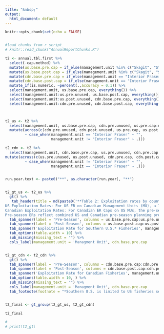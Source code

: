 ```yaml
---
title: "&nbsp;"
output:
  html_document: default
---
```



```r
knitr::opts_chunk$set(echo = FALSE)


#load chunks from r script
# knitr::read_chunk("AnnualReportChunks.R")


```

\newpage
\thispagestyle{empty}

<style>
.main-container {
  max-width: unset;
}
</style>

<!-- <p><b>Table 2: Exploitation rates by country for the `r run.year` return year.</b><p> -->
<!-- US Exploitation Rates: For US ER on Canadian Management Units (MU), a 10% ER Cap for Interior Fraser Coho is allowable under the PSC Coho agreement based on Low status. ER Caps are not defined for other Canadian MUs because status is not available. -->
<!-- Canadian Exploitation Rates: For Canadian ER Caps on US MUs, the pre-season ER Caps are the total allowable ER under the PSC Coho agreement. For Canadian ER Caps on Canadian MUs, a 10% ER Cap for Interior Fraser Coho is allowable under the PSC Coho agreement. -->
<!-- Pre-season ERs reflect combined US and Canadian pre-season planning processes and do not include estimates of impacts in Canadian freshwater fisheries. Pre-season unused ERs are the difference between the ER Caps and modelled values. Post-season ER Caps and unused ERs are comparable to pre-season values except that they are based on post-season cohort abundance and associated MU status. Post-season estimated ERs are generated from backwards Coho FRAM. *A negative value for unused ERs indicates that the post-season estimate exceeded the allowable ER Cap.* -->


```r


t2 <- annual.tbl.first %>%
  select(-cap.method) %>%
  mutate(us.base.pre.cap = if_else(management.unit %in% c("Skagit", "Stillaguamish", "Snohomish", "Hood Canal", "US Strait JDF", "Quillayute", "Hoh", "Queets", "Grays Harbor"), us.pre.cap - cdn.pre.unused,  us.pre.cap)) %>%
  mutate(us.base.post.cap = if_else(management.unit %in% c("Skagit", "Stillaguamish", "Snohomish", "Hood Canal", "US Strait JDF", "Quillayute", "Hoh", "Queets", "Grays Harbor"), us.post.cap - cdn.post.unused,  us.post.cap)) %>%
  mutate(cdn.base.pre.cap = if_else(management.unit == "Interior Fraser", cdn.pre.cap - us.pre.unused, cdn.pre.cap))  %>%
  mutate(cdn.base.post.cap = if_else(management.unit == "Interior Fraser", cdn.post.cap - us.post.unused, cdn.post.cap))  %>%
  mutate_if(is.numeric, ~percent(.,accuracy = 0.1)) %>%
  select(management.unit, us.base.pre.cap, everything()) %>%
  select(management.unit:us.pre.unused, us.base.post.cap, everything()) %>%
  select(management.unit:us.post.unused, cdn.base.pre.cap, everything()) %>%
  select(management.unit:cdn.pre.unused, cdn.base.post.cap, everything())



t2_us <- t2 %>%
  select(management.unit, us.base.pre.cap, cdn.pre.unused, us.pre.cap:us.pre.unused, us.base.post.cap, cdn.post.unused, us.post.cap:us.post.unused) %>%
  mutate(across(c(cdn.pre.unused, cdn.post.unused, us.pre.cap, us.post.cap),
         ~ case_when(management.unit == "Interior Fraser" ~ "", 
                     management.unit != "Interior Fraser" ~ .))) 

t2_cdn <- t2 %>%
  select(management.unit, cdn.base.pre.cap, us.pre.unused, cdn.pre.cap:cdn.pre.unused, cdn.base.post.cap, us.post.unused, cdn.post.cap:cdn.post.unused) %>%
mutate(across(c(us.pre.unused, us.post.unused, cdn.pre.cap, cdn.post.cap),
         ~ case_when(management.unit != "Interior Fraser" ~ "", 
                     management.unit == "Interior Fraser" ~ .)))


run.year.text <- paste0("**", as.character(run.year), "**")


t2_gt_us <- t2_us %>%
  gt() %>%
   tab_header(title = md(paste0('**Table 2: Exploitation rates by country for the** ', run.year.text, ' **return year.**
US Exploitation Rates: For US ER on Canadian Management Units (MU), a 10% ER Cap for Interior Fraser Coho is allowable under the PSC Coho agreement based on Low status. ER Caps are not defined for other Canadian MUs because status is not available.
Canadian Exploitation Rates: For Canadian ER Caps on US MUs, the pre-season ER Caps are the total allowable ER under the PSC Coho agreement. For Canadian ER Caps on Canadian MUs, a 10% ER Cap for Interior Fraser Coho is allowable under the PSC Coho agreement.
Pre-season ERs reflect combined US and Canadian pre-season planning processes and do not include estimates of impacts in Canadian freshwater fisheries. Pre-season unused ERs are the difference between the ER Caps and modelled values. Post-season ER Caps and unused ERs are comparable to pre-season values except that they are based on post-season cohort abundance and associated MU status. Post-season estimated ERs are generated from backwards Coho FRAM. *A negative value for unused ERs indicates that the post-season estimate exceeded the allowable ER Cap.*'))) %>%
  tab_spanner(label = 'Pre-Season', columns = us.base.pre.cap:us.pre.unused) %>%
  tab_spanner(label = 'Post-Season', columns = us.base.post.cap:us.post.unused) %>%
  tab_spanner('Exploitation Rate for Southern U.S.* Fisheries', management.unit:us.post.unused) %>%
  tab_options(table.width = 10) %>%
  sub_missing(missing_text = "") %>%
  cols_label(management.unit = 'Managment Unit', cdn.base.pre.cap		= md("Treaty Cap"))


t2_gt_cdn <- t2_cdn %>%
  gt() %>%
  tab_spanner(label = 'Pre-Season', columns = cdn.base.pre.cap:cdn.pre.unused ) %>%
  tab_spanner(label = 'Post-Season', columns = cdn.base.post.cap:cdn.post.unused) %>%
  tab_spanner('Exploitation Rate for Canadian Fisheries', management.unit:cdn.post.unused)%>%
  tab_options(table.width = 10, ) %>%
  sub_missing(missing_text = "") %>%
  cols_label(management.unit = 'Managment Unit', cdn.base.pre.cap		= md("Treaty Cap")) %>%
  tab_footnote(footnote = "*Southern U.S. is limited to US fisheries south of the Canadian border.")


t2_final <- gt_group(t2_gt_us, t2_gt_cdn) 

t2_final

# 
# print(t2_gt)



```
